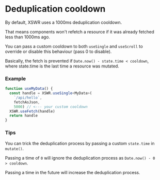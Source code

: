 # Deduplication cooldown

By default, XSWR uses a 1000ms deduplication cooldown. 

That means components won't refetch a resource if it was already fetched less than 1000ms ago.

You can pass a custom cooldown to both `useSingle` and `useScroll` to override or disable this behaviour (pass 0 to disable).

Basically, the fetch is prevented if `Date.now() - state.time < cooldown`, where state.time is the last time a resource was mutated.

### Example

```typescript
function useMyData() {
  const handle = XSWR.useSingle<MyData>(
    `/api/hello`, 
    fetchAsJson,
    5000) // <--- your custom cooldown
  XSWR.useFetch(handle)
  return handle
}
```

### Tips

You can trick the deduplication process by passing a custom `state.time` in `mutate()`.

Passing a time of `0` will ignore the deduplication process as `Date.now() - 0 > cooldown`.

Passing a time in the future will increase the deduplication process.